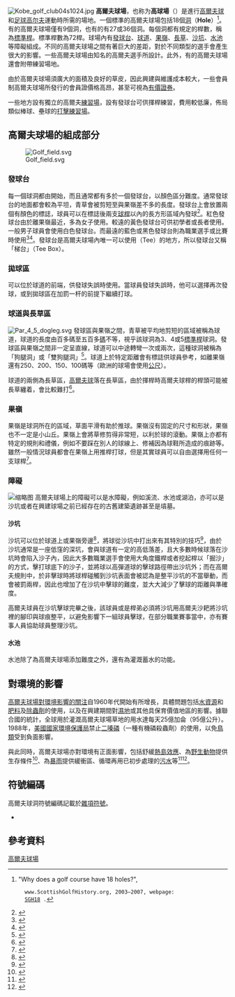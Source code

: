 {{noteTA|zh-hk:哥爾夫; zh-cn:高尔夫; zh-tw:高爾夫;
}}[[File:Kobe_golf_club04s1024.jpg|right]]
'''高爾夫球場'''，也称为'''高球場'''（{{lang-en|Golf course}}）是進行[[高爾夫球|高爾夫球]]和[[足球高尔夫|足球高尔夫]]運動時所需的場地。一個標準的高爾夫球場包括18個[[洞|洞]]（'''Hole'''）<ref name="SGH18">"Why does a golf course have 18 holes?",
   www.ScottishGolfHistory.org, 2003–2007, webpage:
   [http://www.scottishgolfhistory.org/origin-of-golf-terms/18-hole-round/ SGH18] {{Wayback|url=http://www.scottishgolfhistory.org/origin-of-golf-terms/18-hole-round/ |date=20191029211339 }}.</ref>。有的高爾夫球場僅有9個洞，也有的有27或36個洞。每個洞都有規定的桿數，稱為[[標準桿|標準桿]]。標準桿數為72桿。球場內有[[發球台|發球台]]、[[球道|球道]]、[[果嶺|果嶺]]、[[長草|長草]]、[[沙坑|沙坑]]、[[水池|水池]]等障礙組成。不同的高爾夫球場之間有著巨大的差距，對於不同類型的選手會產生很大的影響。一些高爾夫球場由知名的高爾夫選手所設計。此外，有的高爾夫球場還會附帶練習場地。

由於高爾夫球場須廣大的面積及良好的草皮，因此興建與維護成本較大，一些會員制高爾夫球場所發行的會員證價格高昂，甚至可視為[[有價證券|有價證券]]。

一些地方設有獨立的高爾夫[[練習場_(高爾夫球)|練習場]]，設有發球台可供揮桿練習，費用較低廉，佈局類似棒球、壘球的[[打擊練習場|打擊練習場]]。

== 高爾夫球場的組成部分 ==
[[File:Golf_field.svg|right]]

=== 發球台 ===
每一個球洞都由{{le|發球台|Teeing ground}}開始，而且通常都有多於一個發球台，以顏色區分難度。通常發球台的地面都會較為平坦，青草會被剪短至與果嶺差不多的長度。發球台上會放置兩個有顏色的標誌，球員可以在標誌後兩支[[高爾夫球桿|球桿]]以內的長方形區域內發球<ref>{{cite book|title=Rules of Golf and the Rules of Amateur Status 2008–2011 |publisher=[[The_Royal_and_Ancient_Golf_Club_of_St_Andrews|The Royal and Ancient Golf Club of St Andrews]] and [[United_States_Golf_Association|United States Golf Association]] |date=September 2007 |location=[[St_Andrews|St Andrews]], [[Fife|Fife]], Scotland |page=67 |url=http://www.randa.org/flash/rules/PDF/WEB_ROG_spreads.pdf |format=PDF |accessdate=16 September 2008 |archiveurl=https://web.archive.org/web/20081029043057/http://www.randa.org/flash/rules/PDF/WEB_ROG_spreads.pdf |archivedate=29 October 2008 }}</ref>。紅色發球台由於離果嶺最近，多為女子使用。較遠的黃色發球台可供初學者或長者使用。一般男子球員會使用白色發球台。而最遠的藍色或黑色發球台則為職業選手或比賽時使用<ref>{{cite web |url=http://www.leaderboard.com/GLOSSARY_COLORS |publisher=Leaderboard.com |title=Colors |accessdate=2019-10-28 |archive-date=2012-06-14 |archive-url=https://web.archive.org/web/20120614230459/http://www.leaderboard.com/GLOSSARY_COLORS |dead-url=no }}</ref><ref>{{cite news|url=https://tw.news.yahoo.com/%E9%AB%98%E7%88%BE%E5%A4%AB%E7%90%83%E5%A0%B4%E6%93%8A%E7%90%83%E8%A6%8F%E7%B4%84-%E8%97%8D%E7%99%BD%E7%B4%85%E6%A2%AF%E4%B8%8D%E5%90%8C%E7%B4%9A-%E8%81%B7%E6%A5%AD%E6%A5%AD%E9%A4%98%E5%A4%A7%E4%B8%8D%E5%90%8C-082515302--golf.html|title=高爾夫球場擊球規約》藍白紅梯不同級，職業業餘大不同|date=2013-09-18|accessdate=2019-10-30|archive-date=2019-10-30|archive-url=https://web.archive.org/web/20191030083710/https://tw.news.yahoo.com/%25E9%25AB%2598%25E7%2588%25BE%25E5%25A4%25AB%25E7%2590%2583%25E5%25A0%25B4%25E6%2593%258A%25E7%2590%2583%25E8%25A6%258F%25E7%25B4%2584-%25E8%2597%258D%25E7%2599%25BD%25E7%25B4%2585%25E6%25A2%25AF%25E4%25B8%258D%25E5%2590%258C%25E7%25B4%259A-%25E8%2581%25B7%25E6%25A5%25AD%25E6%25A5%25AD%25E9%25A4%2598%25E5%25A4%25A7%25E4%25B8%258D%25E5%2590%258C-082515302--golf.html|dead-url=no}}</ref>。發球台是高爾夫球場內唯一可以使用{{le|球座|Tee}}（Tee）的地方，所以發球台又稱「梯台」（Tee Box）。

=== 拋球區 ===
可以位於球道的前端，供發球失誤時使用。當球員發球失誤時，他可以選擇再次發球，或到拋球區在加罰一杆的前提下繼續打球。

=== 球道與長草區 ===
[[File:Par_4_5_dogleg.svg|left]]
發球區與果嶺之間，青草被平均地剪短的區域被稱為球道，球道的長度由百多碼至五百多[[碼|碼]]不等，視乎該球洞為3、4或5[[標準桿|標準桿]]球洞。發球區與果嶺之間非一定呈直線，球道可以中途轉彎一次或兩次，這種球洞被稱為「狗腿洞」或「雙狗腿洞」<ref>{{cite web|url=https://www.golfdigestweb.com.tw/article/2450|title=如何進攻狗腿洞？|publisher=[[高爾夫文摘|高爾夫文摘]]|date=2018-12-11|accessdate=2019-10-29|archive-date=2019-10-29|archive-url=https://web.archive.org/web/20191029020958/https://www.golfdigestweb.com.tw/article/2450|dead-url=no}}</ref>。球道上於特定距離會有標誌供球員參考，如離果嶺還有250、200、150、100碼等（歐洲的球場會使用[[公尺|公尺]]）。

球道的兩側為長草區，[[高爾夫球_(球)|高爾夫球]]落在長草區，由於揮桿時高爾夫球桿的桿頭可能被長草纏着，會比較難打<ref>{{cite web|url=https://www.golfdigestweb.com.tw/article/1148|title=長草區成功脫困的要領|publisher=[[高爾夫文摘|高爾夫文摘]]|date=2017-06-29|author=漢克．哈尼|accessdate=2019-10-29|archive-date=2019-10-29|archive-url=https://web.archive.org/web/20191029040912/https://www.golfdigestweb.com.tw/article/1148|dead-url=no}}</ref>。

=== 果嶺 ===
果嶺是球洞所在的區域，草面平滑有助於推球。果嶺沒有固定的尺寸和形狀，果嶺也不一定是小山丘。果嶺上會將草修剪得非常短，以利於球的滾動。果嶺上亦都有特定的規則和禮儀，例如不要踩在別人的球線上、修補因為球鞋所造成的痕跡等。雖然一般情況球員都會在果嶺上用推桿打球，但是其實球員可以自由選擇用任何一支球桿<ref>{{cite news|url=https://thegolfnewsnet.com/golfnewsnetteam/2018/05/27/can-you-use-golf-club-other-than-putter-putting-greens-109661/|title=Can you use a club other than putter on the putting greens?|publisher=Golf News Net|date=2018-05-27|accessdate=2019-10-29|archive-date=2019-10-29|archive-url=https://web.archive.org/web/20191029050225/https://thegolfnewsnet.com/golfnewsnetteam/2018/05/27/can-you-use-golf-club-other-than-putter-putting-greens-109661/|dead-url=no}}</ref>。

=== 障礙 ===
[[File:A_Golf_Course.jpg|缩略图]]
高爾夫球場上的障礙可以是水障礙，例如溪流、水池或湖泊，亦可以是沙坑或者在興建球場之前已經存在的古舊建築遺跡甚至是墳墓。

==== 沙坑 ====
沙坑可以位於球道上或果嶺旁邊<ref>{{cite journal |first=Brian |last=Pelanda |title=What's a 'Bunker'?: The Curious Case of How Dustin Johnson Lost the 2010 PGA Championship and Why the PGA Must Revise the Now Infamous Local Rule at Whistling Straits |ssrn=1909575 |page=67 |journal=Entertainment, Arts and Sports Law Journal |volume=22 (Fall/Winter 2011)}}</ref>，將球從沙坑中打出來有其特別的技巧<ref>{{cite web|url=https://www.golfdigestweb.com.tw/article/1301|title=No.1沙坑擊球秘訣|publisher=[[高爾夫文摘|高爾夫文摘]]|date=2017-08-17|author=湯姆．華生|accessdate=2019-10-29|archive-date=2019-10-29|archive-url=https://web.archive.org/web/20191029061407/https://www.golfdigestweb.com.tw/article/1301|dead-url=no}}</ref>，由於沙坑通常是一座低窪的深坑，會與球道有一定的高低落差，且大多數時候球落在沙坑時會陷入沙子內，因此大多數職業選手會使用大角度鐵桿或者挖起桿以「掘沙」的方式，擊打球底下的沙子，並將球以高彈道球的擊球路徑帶出沙坑外；而在高爾夫規則中，於非擊球時將球桿碰觸到沙坑表面會被認為是整平沙坑的不當舉動，而會被罰兩桿，因此也增加了在沙坑中擊球的難度，並大大減少了擊球的距離與準確度。

高爾夫球員在沙坑擊球完畢之後，該球員或是桿弟必須將沙坑用高爾夫沙耙將沙坑裡的腳印與球痕整平，以避免影響下一組球員擊球，在部分職業賽事當中，亦有賽事人員協助球員整理沙坑。

==== 水池 ====
水池除了為高爾夫球場添加難度之外，還有為灌溉蓄水的功能。

== 對環境的影響 ==
[[环境保护主义|高爾夫球場對環境影響的關注]]自1960年代開始有所增長，具體問題包括[[水危机|水資源]]和[[肥料|肥料]]及[[除蟲劑|除蟲劑]]的使用，以及在興建期間對[[濕地|濕地]]或其他具保育價值地區的影響。據聯合國的統計，全球用於灌溉高爾夫球場草地的用水達每天25億加侖（95億公升）。1988年，[[美國國家環境保護局|美國國家環境保護局]]禁止[[二嗪磷|二嗪磷]]（一種有機磷殺蟲劑）的使用，以免[[鳥類|鳥類]]受到負面影響。

與此同時，高爾夫球場亦對環境有正面影響，包括舒緩[[熱島效應|熱島效應]]、為[[野生動物|野生動物]]提供生存條件<ref>{{cite web|url=https://edis.ifas.ufl.edu/pdffiles/UW/UW20700.pdf|title=Wildlife in Urban Landscapes: Use of Golf Course Pondsby Wetlands Birds|publisher=University of Florida|author=C. LeAnn White|coauthor=Martin B. Main|accessdate=2019-10-30|archive-date=2019-10-30|archive-url=https://web.archive.org/web/20191030012942/https://edis.ifas.ufl.edu/pdffiles/UW/UW20700.pdf|dead-url=no}}</ref>、為[[暴雨|暴雨]]提供緩衝區、循環再用已初步處理的[[污水處理|污水]]等<ref>{{cite news|url=https://digitalcommons.law.seattleu.edu/cgi/viewcontent.cgi?article=1090&context=sjel|title=Golf Course Land Positive Effects on the Environment|date=2019-04-10|publisher=Seattle Journal of Environmental Law|author=Lauren Sewell|accessdate=2019-10-30|archive-date=2020-03-31|archive-url=https://web.archive.org/web/20200331183331/https://digitalcommons.law.seattleu.edu/cgi/viewcontent.cgi?article=1090&context=sjel|dead-url=no}}</ref><ref>{{cite news|url=https://www.usga.org/course-care/water-resource-center/golf-courses-benefit-people-and-wildlife.html|title=Golf Courses Benefit People And Wildlife|publisher=[[USGA|USGA]]|date=2015-06-04|accessdate=2019-10-30|archive-date=2019-10-30|archive-url=https://web.archive.org/web/20191030004340/https://www.usga.org/course-care/water-resource-center/golf-courses-benefit-people-and-wildlife.html|dead-url=no}}</ref>。

==符號編碼==
高爾夫球洞符號編碼記載於[[雜項符號_(Unicode區段)|雜項符號]]。
* {{unichar|26F3|FLAG IN HOLE}}

== 參考資料 ==
{{Commons category|Golf courses}}
{{reflist|30em}}

{{Authority control}}
[[Category:高爾夫球場|]]